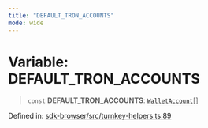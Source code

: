 ```yaml
---
title: "DEFAULT_TRON_ACCOUNTS"
mode: wide
---
```

  
# Variable: DEFAULT\_TRON\_ACCOUNTS

> `const` **DEFAULT\_TRON\_ACCOUNTS**: [`WalletAccount`](../WalletAccount/readme)[]

Defined in: [sdk-browser/src/turnkey-helpers.ts:89](https://github.com/tkhq/sdk/blob/d88b5e1f9a6cca8e54e61f8a127aa90fcebeaa2e/packages/sdk-browser/src/turnkey-helpers.ts#L89)
